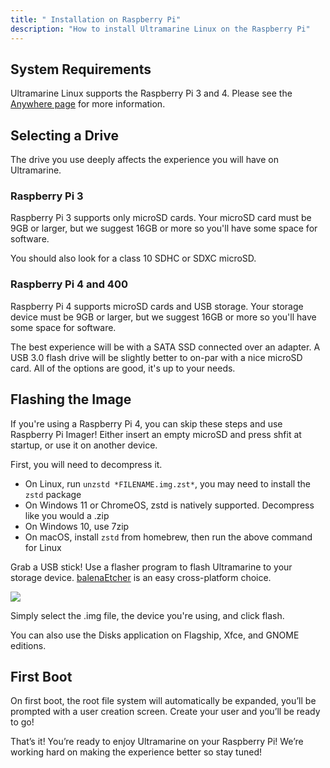 ```yaml
---
title: " Installation on Raspberry Pi"
description: "How to install Ultramarine Linux on the Raspberry Pi"
---
```



## System Requirements

Ultramarine Linux supports the Raspberry Pi 3 and 4. Please see the [Anywhere page](/en/anywhere/rpi) for more information.

## Selecting a Drive

The drive you use deeply affects the experience you will have on Ultramarine.

### Raspberry Pi 3

Raspberry Pi 3 supports only microSD cards. Your microSD card must be 9GB or larger, but we suggest 16GB or more so you'll have some space for software.

You should also look for a class 10 SDHC or SDXC microSD.

### Raspberry Pi 4 and 400

Raspberry Pi 4 supports microSD cards and USB storage. Your storage device must be 9GB or larger, but we suggest 16GB or more so you'll have some space for software.

The best experience will be with a SATA SSD connected over an adapter. A USB 3.0 flash drive will be slightly better to on-par with a nice microSD card. All of the options are good, it's up to your needs.

## Flashing the Image

<Alert type="info">
  If you're using a Raspberry Pi 4, you can skip these steps and use Raspberry
  Pi Imager! Either insert an empty microSD and press shfit at startup, or use
  it on another device.
</Alert>

First, you will need to decompress it.

- On Linux, run `unzstd *FILENAME.img.zst*`, you may need to install the `zstd` package
- On Windows 11 or ChromeOS, zstd is natively supported. Decompress like you would a .zip
- On Windows 10, use 7zip
- On macOS, install `zstd` from homebrew, then run the above command for Linux

Grab a USB stick! Use a flasher program to flash Ultramarine to your storage device. [balenaEtcher](https://www.balena.io/etcher/) is an easy cross-platform choice.

![](/assets/balenaetcher.png)

Simply select the .img file, the device you're using, and click flash.

You can also use the Disks application on Flagship, Xfce, and GNOME editions.

## First Boot

On first boot, the root file system will automatically be expanded, you’ll be prompted with a user creation screen. Create your user and you’ll be ready to go!

That’s it! You’re ready to enjoy Ultramarine on your Raspberry Pi! We’re working hard on making the experience better so stay tuned!

